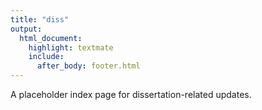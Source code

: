 ```yaml
---
title: "diss"
output:
  html_document:
    highlight: textmate
    include:
      after_body: footer.html
---
```


A placeholder index page for dissertation-related updates.